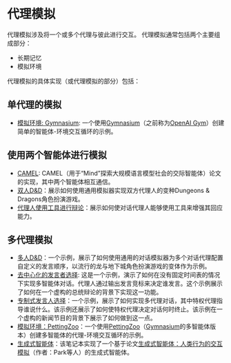 # 代理模拟

代理模拟涉及将一个或多个代理与彼此进行交互。
代理模拟通常包括两个主要组成部分：

- 长期记忆
- 模拟环境

代理模拟的具体实现（或代理模拟的部分）包括：

## 单代理的模拟
- [模拟环境: Gymnasium](./gymnasium.html): 一个使用[Gymnasium](https://gymnasium.farama.org/)（之前称为[OpenAI Gym](https://github.com/openai/gym)）创建简单的智能体-环境交互循环的示例。

## 使用两个智能体进行模拟
- [CAMEL](./camel_role_playing.html): CAMEL（用于“Mind”探索大规模语言模型社会的交际智能体）论文的实现，其中两个智能体相互通信。
- [双人D&D](./two_player_dnd.html)：展示如何使用通用模拟器实现双方代理人的变种Dungeons & Dragons角色扮演游戏。
- [代理人使用工具进行辩论](./two_agent_debate_tools.html)：展示如何使对话代理人能够使用工具来增强其回应能力。

## 多代理模拟
- [多人D&D](./multi_player_dnd.html)：一个示例，展示了如何使用通用的对话模拟器为多个对话代理配置自定义的发言顺序，以流行的龙与地下城角色扮演游戏的变体作为示例。
- [去中心化的发言者选择](./multiagent_bidding.html): 这是一个示例，演示了如何在没有固定时间表的情况下实现多智能体对话。代理人通过输出发言竞标来决定谁发言。这个示例展示了如何在一个虚构的总统辩论的背景下实现这一功能。
- [专制式发言人选择](./multiagent_authoritarian.html)：一个示例，展示了如何实现多代理对话，其中特权代理指导谁说什么。该示例还展示了如何使特权代理决定对话何时终止。该示例在一个虚构的新闻节目的背景下展示了如何做到这一点。
- [模拟环境：PettingZoo](./petting_zoo.html)：一个使用[PettingZoo](https://pettingzoo.farama.org/)（[Gymnasium](https://gymnasium.farama.org/)的多智能体版本）创建多智能体的代理-环境交互循环的示例。
- [生成式智能体](./characters.html)：该笔记本实现了一个基于论文[生成式智能体：人类行为的交互模拟](https://arxiv.org/abs/2304.03442)（作者：Park等人）的生成式智能体。
